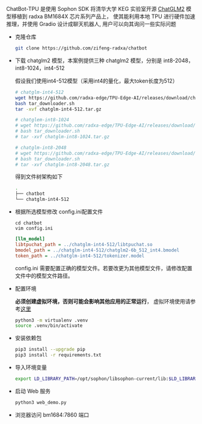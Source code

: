 ChatBot-TPU 是使用 Sophon SDK 将清华大学 KEG 实验室开源 [ChatGLM2](https://github.com/THUDM/ChatGLM2-6B) 模型移植到 radxa BM1684X 芯片系列产品上， 使其能利用本地 TPU 进行硬件加速推理，并使用 Gradio 设计成聊天机器人, 用户可以向其询问一些实际问题

- 克隆仓库

  ```bash
  git clone https://github.com/zifeng-radxa/chatbot
  ```

- 下载 chatglm2 模型，本案例提供三种 chatglm2 模型，分别是 int8-2048，int8-1024，int4-512

  假设我们使用int4-512模型（采用int4的量化，最大token长度为512）

  ```bash
  # chatglm-int4-512
  wget https://github.com/radxa-edge/TPU-Edge-AI/releases/download/chatglm-int4-512/tar_downloader.sh
  bash tar_downloader.sh
  tar -xvf chatglm-int4-512.tar.gz

  # chatglem-int8-1024
  # wget https://github.com/radxa-edge/TPU-Edge-AI/releases/download/chatglm-int8-1024/tar_downloader.sh
  # bash tar_downloader.sh
  # tar -xvf chatglm-int8-1024.tar.gz

  # chatglm-int8-2048
  # wget https://github.com/radxa-edge/TPU-Edge-AI/releases/download/chatglm-int8-2048/tar_downloader.sh
  # bash tar_downloader.sh
  # tar -xvf chatglm-int8-2048.tar.gz
  ```

  得到文件树架构如下

  ```bash
  .
  ├── chatbot
  └── chatglm-int4-512
  ```

- 根据所选模型修改 config.ini配置文件

  ```
  cd chatbot
  vim config.ini
  ```

  ```ini
  [llm_model]
  libtpuchat_path = ../chatglm-int4-512/libtpuchat.so
  bmodel_path = ../chatglm-int4-512/chatglm2-6b_512_int4.bmodel
  token_path = ../chatglm-int4-512/tokenizer.model
  ```

  config.ini 需要配置正确的模型文件。若要改更为其他模型文件，请修改配置文件中的模型文件路径。

- 配置环境

  **必须创建虚拟环境，否则可能会影响其他应用的正常运行**， 虚拟环境使用请参考[这里](../app-development/virtualenv_usage)

  ```bash
  python3 -m virtualenv .venv
  source .venv/bin/activate
  ```

- 安装依赖包

  ```bash
  pip3 install --upgrade pip
  pip3 install -r requirements.txt
  ```

- 导入环境变量

  ```bash
  export LD_LIBRARY_PATH=/opt/sophon/libsophon-current/lib:$LD_LIBRARY_PATH
  ```

- 启动 Web 服务

  ```bash
  python3 web_demo.py
  ```

- 浏览器访问 bm1684:7860 端口
